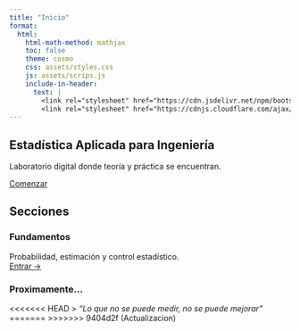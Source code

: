 ```yaml
---
title: "Inicio"
format: 
  html:
    html-math-method: mathjax
    toc: false
    theme: cosmo
    css: assets/styles.css
    js: assets/scrips.js
    include-in-header:
      text: |
        <link rel="stylesheet" href="https://cdn.jsdelivr.net/npm/bootstrap-icons@1.11.3/font/bootstrap-icons.css">
        <link rel="stylesheet" href="https://cdnjs.cloudflare.com/ajax/libs/animate.css/4.1.1/animate.min.css"/>
---
```


::: {.hero}
## Estadística Aplicada para Ingeniería
Laboratorio digital donde teoría y práctica se encuentran.

[Comenzar](modules/01_fundamentos.qmd){.btn .btn-primary}
:::

## Secciones {#secciones}

::: {.custom-cards}

::: {.custom-card}
### <i class="bi bi-folder-plus"></i> Fundamentos
Probabilidad, estimación y control estadístico.  
[Entrar →](modules/01_fundamentos.qmd)
:::

::: {.custom-card}
### Proximamente...
:::

<<<<<<< HEAD
> *"Lo que no se puede medir, no se puede mejorar"*
=======
>>>>>>> 9404d2f (Actualizacion)

:::
